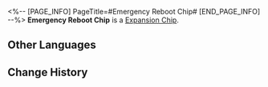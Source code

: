 <%-- [PAGE_INFO]
PageTitle=#Emergency Reboot Chip#
[END_PAGE_INFO] --%>
{{Item Infobox
|id          = 250203
|image       = Item Emergency Reboot Chip.png
|type        = Expansion Chip
|invCategory = 
|rarity      = 4
|effect      = When struck by a killing blow, instead of being knocked down, immediately restores HP and gains an additional turn. This effect can only trigger 1 time per battle.
|description = A game item in Aetherium Wars. Aether Spirits will gain a special enhanced ability after equipping it.
}}
'''Emergency Reboot Chip''' is a [[Expansion Chip]].

==Other Languages==
{{Other Languages
|en   = Emergency Reboot Chip
|zhs  = 紧急重启芯片
|zht  = 緊急重啟晶片
|ja   = チップ「緊急再起動」
|ko   = 긴급 재가동 칩
|es   = Chip de reinicio de emergencia
|fr   = Puce de redémarrage d'urgence
|ru   = Чип аварийной перезагрузки
|th   = ชิปรีสตาร์ตฉุกเฉิน
|vi   = Chip Khởi Động Lại Khẩn Cấp
|de   = Chip: Notfallneustart
|id   = Emergency Reboot Chip
|pt   = Chip de Reinício de Emergência
}}

==Change History==
{{Change History|1.4}}